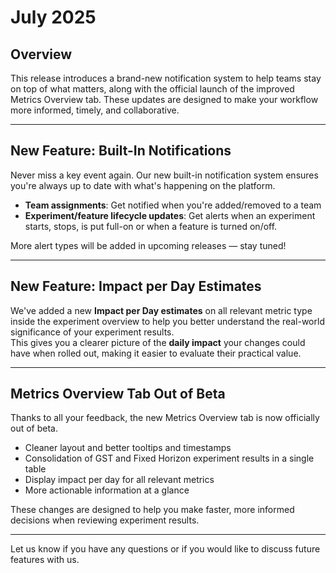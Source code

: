 # July 2025

## Overview  
This release introduces a brand-new notification system to help teams stay on top of what matters, along with the official launch of the improved Metrics Overview tab. 
These updates are designed to make your workflow more informed, timely, and collaborative.

---

## New Feature: Built-In Notifications  
Never miss a key event again. Our new built-in notification system ensures you're always up to date with what's happening on the platform.

- **Team assignments**: Get notified when you're added/removed to a team  
- **Experiment/feature lifecycle updates**: Get alerts when an experiment starts, stops, is put full-on or when a feature is turned on/off.

More alert types will be added in upcoming releases — stay tuned!

---

## New Feature: Impact per Day Estimates  
We've added a new **Impact per Day estimates** on all relevant metric type inside the experiment overview to help you better understand the real-world significance of your experiment results.  
This gives you a clearer picture of the **daily impact** your changes could have when rolled out, making it easier to evaluate their practical value.

---

## Metrics Overview Tab Out of Beta  
Thanks to all your feedback, the new Metrics Overview tab is now officially out of beta.

- Cleaner layout and better tooltips and timestamps  
- Consolidation of GST and Fixed Horizon experiment results in a single table  
- Display impact per day for all relevant metrics
- More actionable information at a glance  

These changes are designed to help you make faster, more informed decisions when reviewing experiment results.

---

Let us know if you have any questions or if you would like to discuss future features with us.
